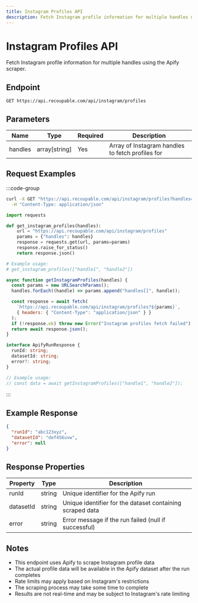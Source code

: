 ```yaml
---
title: Instagram Profiles API
description: Fetch Instagram profile information for multiple handles using Apify scraper.
---
```


# Instagram Profiles API

Fetch Instagram profile information for multiple handles using the Apify scraper.

## Endpoint

```http
GET https://api.recoupable.com/api/instagram/profiles
```

## Parameters

| Name    | Type          | Required | Description                                      |
| ------- | ------------- | -------- | ------------------------------------------------ |
| handles | array[string] | Yes      | Array of Instagram handles to fetch profiles for |

## Request Examples

:::code-group

```bash [cURL]
curl -X GET "https://api.recoupable.com/api/instagram/profiles?handles=handle1&handles=handle2" \
  -H "Content-Type: application/json"
```

```python [Python]
import requests

def get_instagram_profiles(handles):
    url = "https://api.recoupable.com/api/instagram/profiles"
    params = {"handles": handles}
    response = requests.get(url, params=params)
    response.raise_for_status()
    return response.json()

# Example usage:
# get_instagram_profiles(["handle1", "handle2"])
```

```javascript [JavaScript]
async function getInstagramProfiles(handles) {
  const params = new URLSearchParams();
  handles.forEach((handle) => params.append("handles[]", handle));

  const response = await fetch(
    `https://api.recoupable.com/api/instagram/profiles?${params}`,
    { headers: { "Content-Type": "application/json" } }
  );
  if (!response.ok) throw new Error("Instagram profiles fetch failed");
  return await response.json();
}
```

```typescript [TypeScript]
interface ApifyRunResponse {
  runId: string;
  datasetId: string;
  error?: string;
}

// Example usage:
// const data = await getInstagramProfiles(["handle1", "handle2"]);
```

:::

## Example Response

```json filename="Response"
{
  "runId": "abc123xyz",
  "datasetId": "def456uvw",
  "error": null
}
```

## Response Properties

| Property  | Type   | Description                                               |
| --------- | ------ | --------------------------------------------------------- |
| runId     | string | Unique identifier for the Apify run                       |
| datasetId | string | Unique identifier for the dataset containing scraped data |
| error     | string | Error message if the run failed (null if successful)      |

## Notes

- This endpoint uses Apify to scrape Instagram profile data
- The actual profile data will be available in the Apify dataset after the run completes
- Rate limits may apply based on Instagram's restrictions
- The scraping process may take some time to complete
- Results are not real-time and may be subject to Instagram's rate limiting
